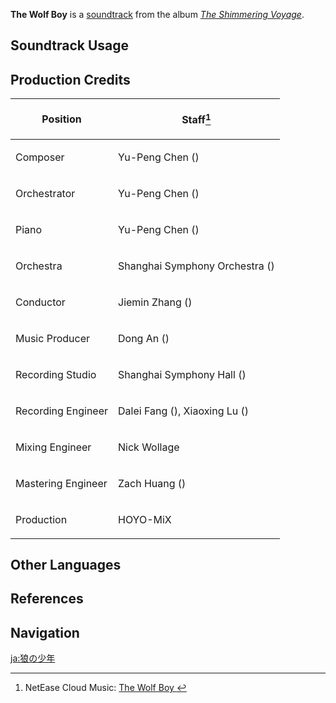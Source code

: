 {{Soundtrack Infobox
|image          = The Shimmering Voyage.png
|album          = The Shimmering Voyage
|disc           = 2
|number         = 23
|featured       =
|featured2      =
|featured3      =
|featured_disc  =
|featured_disc2 =
|featured_disc3 =
|youtube_id     = 06snogOAIqU
|spotify_id     = 1lJWzzPCtXWGv86e0oydqA
|previous       = Mellow Memories
|next           = Battle Preparation
}}
'''The Wolf Boy''' is a [[soundtrack]] from the album ''[[The Shimmering Voyage]]''.

==Soundtrack Usage==
{{Soundtrack Usage
|quest    = Wolves' Territory//cutscene
}}

==Production Credits==
{| class="wikitable"
! Position
! Staff<ref>NetEase Cloud Music: [https://music.163.com/#/song?id=1861576536 The Wolf Boy {{zh|狼般的少年}}]</ref>
|-
! Composer
| Yu-Peng Chen ({{zh|陈致逸}})
|-
! Orchestrator
| Yu-Peng Chen ({{zh|陈致逸}})
|-
! Piano
| Yu-Peng Chen ({{zh|陈致逸}})
|-
! Orchestra
| Shanghai Symphony Orchestra ({{zh|上海交响乐团}})
|-
! Conductor
| Jiemin Zhang ({{zh|张洁敏}})
|-
! Music Producer
| Dong An ({{zh|安栋}})
|-
! Recording Studio
| Shanghai Symphony Hall ({{zh|上海交响乐团音乐厅}})
|-
! Recording Engineer
| Dalei Fang ({{zh|房大磊}}), Xiaoxing Lu ({{zh|陆晓幸}})
|-
! Mixing Engineer
| Nick Wollage
|-
! Mastering Engineer
| Zach Huang ({{zh|黄巍}})
|-
! Production
| HOYO-MiX
|}

==Other Languages==
{{Other Languages
|en      = The Wolf Boy
|zhs     = 狼般的少年
|zhs_rm  = Láng Bān de Shàonián
|zht     = 狼般的少年
|zht_rm  = Láng Bān de Shàonián
|zh_tl   = 
|ja      = 狼の少年
|ja_rm   = Ookami no Shounen
|ja_tl   = 
}}

==References==
{{Reflist}}

==Navigation==
{{Soundtrack Navbox|The Shimmering Voyage|1}}

[[ja:狼の少年]]